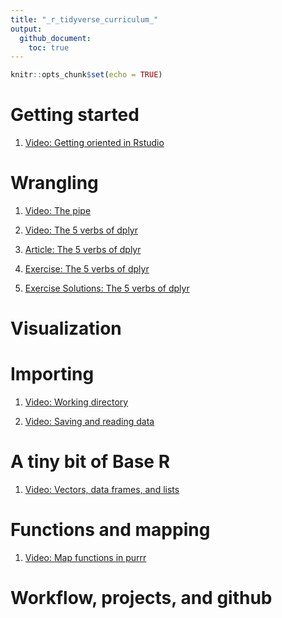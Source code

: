 ```yaml
---
title: "_r_tidyverse_curriculum_"
output: 
  github_document:
    toc: true
---
```


```r
knitr::opts_chunk$set(echo = TRUE)
```

# Getting started

1. [Video: Getting oriented in Rstudio](https://www.youtube.com/watch?v=lTTJPRwnONE&list=PLLxj8fULvXwGOf8uHlL4Tr62oXSB5k_in&index=2)

# Wrangling

1. [Video: The pipe](https://www.youtube.com/watch?v=9yjhxvu-pDg&index=4&list=PLLxj8fULvXwGOf8uHlL4Tr62oXSB5k_in)

1. [Video: The 5 verbs of dplyr](https://www.youtube.com/watch?v=sVISY_27znA&index=8&list=PLLxj8fULvXwGOf8uHlL4Tr62oXSB5k_in)

1. [Article: The 5 verbs of dplyr](https://github.com/stenhaug/githubr_curriculum/blob/master/the-5-verbs-of-dplyr-article.md)

1. [Exercise: The 5 verbs of dplyr](https://github.com/stenhaug/githubr_curriculum/blob/master/the-5-verbs-of-dplyr-exercise.md)

1. [Exercise Solutions: The 5 verbs of dplyr](https://github.com/stenhaug/githubr_curriculum/blob/master/the-5-verbs-of-dplyr-solutions.md)

# Visualization

# Importing

1. [Video: Working directory](https://www.youtube.com/watch?v=lWe7sMmynJk&index=6&list=PLLxj8fULvXwGOf8uHlL4Tr62oXSB5k_in)

1. [Video: Saving and reading data](https://www.youtube.com/watch?v=Y3Nzz6WEl_E&list=PLLxj8fULvXwGOf8uHlL4Tr62oXSB5k_in&index=7)

# A tiny bit of Base R

1. [Video: Vectors, data frames, and lists](https://www.youtube.com/watch?v=XHAm_V-KZE8&list=PLLxj8fULvXwGOf8uHlL4Tr62oXSB5k_in&index=5)

# Functions and mapping

1. [Video: Map functions in purrr](https://www.youtube.com/watch?v=A8UaL47UXYE&list=PLLxj8fULvXwGOf8uHlL4Tr62oXSB5k_in&index=9)

# Workflow, projects, and github




